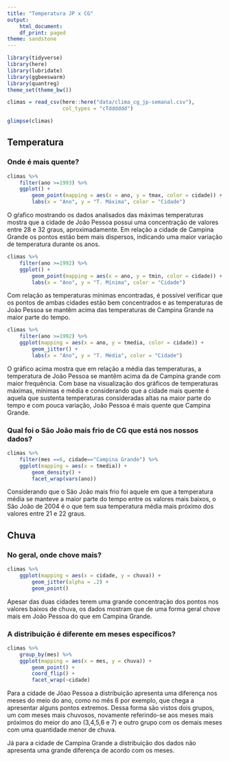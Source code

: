 ```yaml
---
title: "Temperatura JP x CG"
output:
    html_document:
    df_print: paged
theme: sandstone
---
```


```r
library(tidyverse)
library(here)
library(lubridate)
library(ggbeeswarm)
library(quantreg)
theme_set(theme_bw())
```

```r
climas = read_csv(here::here("data/clima_cg_jp-semanal.csv"), 
                  col_types = "cTdddddd")

glimpse(climas)

```

## Temperatura

### Onde é mais quente?

```r
climas %>%
    filter(ano >=1993) %>%
    ggplot() +
        geom_point(mapping = aes(x = ano, y = tmax, color = cidade)) +
        labs(x = "Ano", y = "T. Máxima", color = "Cidade")

```

O gŕafico mostrando os dados analisados das máximas temperaturas mostra que a cidade de João Pessoa possui uma concentração de valores entre 28 e 32 graus, aproximadamente. Em relação a cidade de Campina Grande os pontos estão bem mais dispersos, indicando uma maior variação de temperatura durante os anos.



```r
climas %>%
    filter(ano >=1992) %>%
    ggplot() +
        geom_point(mapping = aes(x = ano, y = tmin, color = cidade)) +
        labs(x = "Ano", y = "T. Mínima", color = "Cidade")

```

Com relação as temperaturas mínimas encontradas, é possível verificar que os pontos de ambas cidades estão bem concentrados e as temperaturas de João Pessoa se mantêm acima das temperaturas de Campina Grande na maior parte do tempo.

```r
climas %>%
    filter(ano >=1992) %>%
    ggplot(mapping = aes(x = ano, y = tmedia, color = cidade)) +
        geom_jitter() +
        labs(x = "Ano", y = "T. Média", color = "Cidade")

```

O gráfico acima mostra que em relação a média das temperaturas, a temperatura de João Pessoa se mantêm acima da de Campina grande com maior frequência.
Com base na visualização dos gráficos de temperaturas máximas, mínimas e média e considerando que a cidade mais quente é aquela que sustenta temperaturas consideradas altas na maior parte do tempo e com pouca variação, João Pessoa é mais quente que Campina Grande.



### Qual foi o São João  mais frio de CG que está nos nossos dados?

```r
climas %>%
    filter(mes ==6, cidade=="Campina Grande") %>%
    ggplot(mapping = aes(x = tmedia)) +
        geom_density() +
        facet_wrap(vars(ano))
```

Considerando que o São João mais frio foi aquele em que a temperatura média se manteve a maior parte do tempo entre os valores mais baixos, o São João de 2004 é o que tem sua temperatura média mais próximo dos valores entre 21 e 22 graus.

## Chuva


### No geral, onde chove mais?
```r
climas %>%
    ggplot(mapping = aes(x = cidade, y = chuva)) +
        geom_jitter(alpha = .2) +
        geom_point()
```

Apesar das duas cidades terem uma grande concentração dos pontos nos valores baixos de chuva, os dados mostram que de uma forma geral chove mais em João Pessoa do que em Campina Grande.

### A distribuição é diferente em meses específicos?
```r
climas %>%
    group_by(mes) %>%
    ggplot(mapping = aes(x = mes, y = chuva)) +
        geom_point() + 
        coord_flip() +
        facet_wrap(~cidade)
```

Para a cidade de Jõao Pessoa a distribuição apresenta uma diferença nos meses do meio do ano, como no mês 6 por exemplo, que chega a apresentar alguns pontos extremos. Dessa forma são vistos dois grupos, um com meses mais chuvosos, novamente referindo-se aos meses mais próximos do meior do ano (3,4,5,6 e 7) e outro grupo com os demais meses com uma quantidade menor de chuva.

Já para a cidade de Campina Grande a distribuição dos dados não apresenta uma grande diferença de acordo com os meses.
